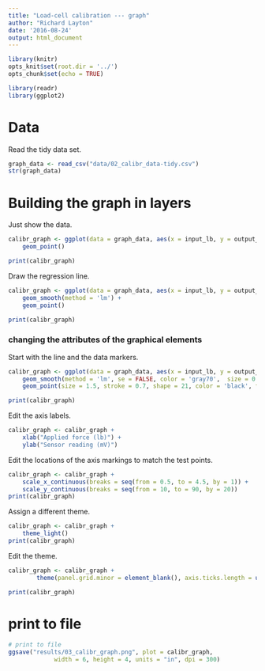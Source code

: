 ```yaml
---
title: "Load-cell calibration --- graph"
author: "Richard Layton"
date: '2016-08-24'
output: html_document
---
```


```r
library(knitr)
opts_knit$set(root.dir = '../')
opts_chunk$set(echo = TRUE)
```

```r
library(readr)
library(ggplot2)
```

# Data

Read the tidy data set.

```r
graph_data <- read_csv("data/02_calibr_data-tidy.csv")
str(graph_data)
```

# Building the graph in layers

Just show the data. 

```r
calibr_graph <- ggplot(data = graph_data, aes(x = input_lb, y = output_mV)) +
	geom_point()

print(calibr_graph)
```

Draw the regression line. 

```r
calibr_graph <- ggplot(data = graph_data, aes(x = input_lb, y = output_mV)) +
	geom_smooth(method = 'lm') + 
	geom_point()

print(calibr_graph)
```

### changing the attributes of the graphical elements

Start with the line and the data markers. 

```r
calibr_graph <- ggplot(data = graph_data, aes(x = input_lb, y = output_mV)) +
	geom_smooth(method = 'lm', se = FALSE, color = 'gray70',  size = 0.5) + 
	geom_point(size = 1.5, stroke = 0.7, shape = 21, color = 'black', fill= 'gray70')

print(calibr_graph)
```

Edit the axis labels. 

```r
calibr_graph <- calibr_graph + 
	xlab("Applied force (lb)") + 
	ylab("Sensor reading (mV)")
```

Edit the locations of the axis markings to match the test points. 

```r
calibr_graph <- calibr_graph + 
	scale_x_continuous(breaks = seq(from = 0.5, to = 4.5, by = 1)) +
	scale_y_continuous(breaks = seq(from = 10, to = 90, by = 20))
print(calibr_graph)
```

Assign a different theme. 

```r
calibr_graph <- calibr_graph + 
	theme_light()
print(calibr_graph)
```

Edit the theme.  

```r
calibr_graph <- calibr_graph +
        theme(panel.grid.minor = element_blank(), axis.ticks.length = unit(2, "mm"))

print(calibr_graph)
```

# print to file

```r
# print to file
ggsave("results/03_calibr_graph.png", plot = calibr_graph, 
			 width = 6, height = 4, units = "in", dpi = 300)
```


